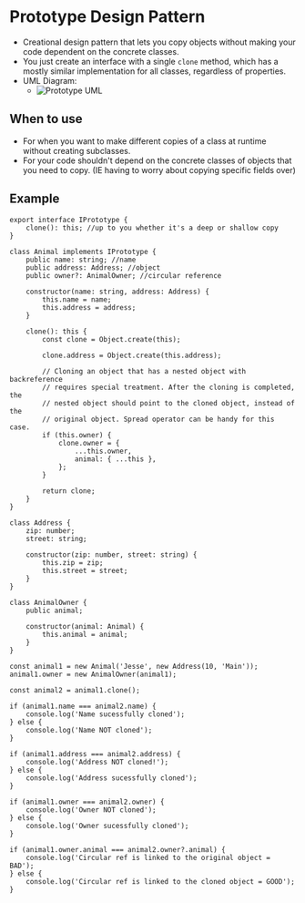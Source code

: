# Prototype Design Pattern

-   Creational design pattern that lets you copy objects without making your code dependent on the concrete classes.
-   You just create an interface with a single `clone` method, which has a mostly similar implementation for all classes, regardless of properties.
-   UML Diagram:
    -   ![Prototype UML](/prototype-uml.png)

## When to use

-   For when you want to make different copies of a class at runtime without creating subclasses.
-   For your code shouldn't depend on the concrete classes of objects that you need to copy. (IE having to worry about copying specific fields over)

## Example

```
export interface IPrototype {
	clone(): this; //up to you whether it's a deep or shallow copy
}

class Animal implements IPrototype {
	public name: string; //name
	public address: Address; //object
	public owner?: AnimalOwner; //circular reference

	constructor(name: string, address: Address) {
		this.name = name;
		this.address = address;
	}

	clone(): this {
		const clone = Object.create(this);

		clone.address = Object.create(this.address);

		// Cloning an object that has a nested object with backreference
		// requires special treatment. After the cloning is completed, the
		// nested object should point to the cloned object, instead of the
		// original object. Spread operator can be handy for this case.
		if (this.owner) {
			clone.owner = {
				...this.owner,
				animal: { ...this },
			};
		}

		return clone;
	}
}

class Address {
	zip: number;
	street: string;

	constructor(zip: number, street: string) {
		this.zip = zip;
		this.street = street;
	}
}

class AnimalOwner {
	public animal;

	constructor(animal: Animal) {
		this.animal = animal;
	}
}

const animal1 = new Animal('Jesse', new Address(10, 'Main'));
animal1.owner = new AnimalOwner(animal1);

const animal2 = animal1.clone();

if (animal1.name === animal2.name) {
	console.log('Name sucessfully cloned');
} else {
	console.log('Name NOT cloned');
}

if (animal1.address === animal2.address) {
	console.log('Address NOT cloned!');
} else {
	console.log('Address sucessfully cloned');
}

if (animal1.owner === animal2.owner) {
	console.log('Owner NOT cloned');
} else {
	console.log('Owner sucessfully cloned');
}

if (animal1.owner.animal === animal2.owner?.animal) {
	console.log('Circular ref is linked to the original object = BAD');
} else {
	console.log('Circular ref is linked to the cloned object = GOOD');
}
```
